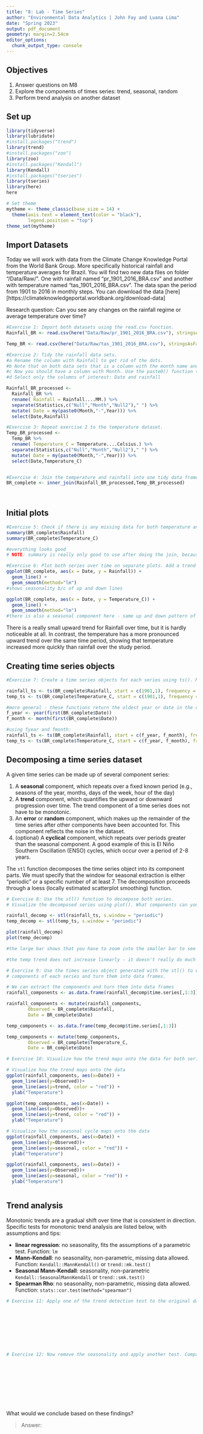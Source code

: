 ```yaml
---
title: "8: Lab - Time Series"
author: "Environmental Data Analytics | John Fay and Luana Lima"
date: "Spring 2023"
output: pdf_document
geometry: margin=2.54cm
editor_options: 
  chunk_output_type: console
---
```


## Objectives
1. Answer questions on M8
2. Explore the components of times series: trend, seasonal, random
3. Perform trend analysis on another dataset

## Set up

```r

library(tidyverse)
library(lubridate)
#install.packages("trend")
library(trend)
#install.packages("zoo")
library(zoo)
#install.packages("Kendall")
library(Kendall)
#install.packages("tseries")
library(tseries)
library(here)
here

# Set theme
mytheme <- theme_classic(base_size = 14) +
  theme(axis.text = element_text(color = "black"), 
        legend.position = "top")
theme_set(mytheme)
```

## Import Datasets

Today we will work with data from the Climate Change Knowledge Portal from the World Bank Group. More specifically historical rainfall and temperature averages for Brazil. You will find two new data files on folder "/Data/Raw/". One with rainfall named "pr_1901_2016_BRA.csv" and another with temperature named "tas_1901_2016_BRA.csv". The data span the period from 1901 to 2016 in monthly steps. You can download the data [here][https://climateknowledgeportal.worldbank.org/download-data]

Research question: Can you see any changes on the rainfall regime or average temperature over time?

```r
#Exercise 1: Import both datasets using the read.csv function.
Rainfall_BR <- read.csv(here("Data/Raw/pr_1901_2016_BRA.csv"), stringsAsFactors = TRUE)

Temp_BR <- read.csv(here("Data/Raw/tas_1901_2016_BRA.csv"), stringsAsFactors = TRUE)

#Exercise 2: Tidy the rainfall data sets.
#a Rename the column with Rainfall to get rid of the dots.
#b Note that on both data sets that is a column with the month name and average. Convert it to a Month column by separating the string, i.e., month in one column and the word "Average" on another. Hint: use the separate() function in the pipe.
#c Now you should have a column with Month. Use the paste0() function to paste month and year together and create a date object.
#d Select only the columns of interest: Date and rainfall

Rainfall_BR_processed <-
  Rainfall_BR %>% 
  rename( Rainfall = Rainfall....MM.) %>% 
  separate(Statistics,c("Null","Month","Null2")," ") %>% 
  mutate( Date = my(paste0(Month,"-",Year))) %>% 
  select(Date,Rainfall)

#Exercise 3: Repeat exercise 2 to the temperature dataset.
Temp_BR_processed <-
  Temp_BR %>% 
  rename( Temperature_C = Temperature....Celsius.) %>% 
  separate(Statistics,c("Null","Month","Null2")," ") %>% 
  mutate( Date = my(paste0(Month,"-",Year))) %>% 
  select(Date,Temperature_C)  


#Exercise 4: Join the temperature and rainfall into one tidy data frame with 3 columns: Date, Rainfall and Temperature.
BR_complete <- inner_join(Rainfall_BR_processed,Temp_BR_processed)
  
           
```


## Initial plots

```r

#Exercise 5: Check if there is any missing data for both temperature and rainfall series.
summary(BR_complete$Rainfall)
summary(BR_complete$Temperature_C)

#everything looks good
# NOTE: summary is really only good to use after doing the join, because that is when you'll see any discontinuities in your data. If you're missing an obervation in the unprocessed data it won't show up

#Exercise 6: Plot both series over time on separate plots. Add a trend line using geom_smooth(). Can you say something about the trend just by visualizing the data?
ggplot(BR_complete, aes(x = Date, y = Rainfall)) + 
  geom_line() +
  geom_smooth(method="lm")
#shows seasonality b/c of up and down lines

ggplot(BR_complete, aes(x = Date, y = Temperature_C)) + 
  geom_line() +
  geom_smooth(method="lm")
#there is also a seasonal component here - same up and down pattern of the lines
```

There is a really small upward trend for Rainfall over time, but it is hardly noticeable at all. In contrast, the temperature has a more pronounced upward trend over the same time period, showing that temperature increased more quickly than rainfall over the study period.

## Creating time series objects

```r
#Exercise 7: Create a time series objects for each series using ts(). Make sure you specify the starting point and frequency.

rainfall_ts <- ts(BR_complete$Rainfall, start = c(1901,1), frequency = 12)
temp_ts <- ts(BR_complete$Temperature_C, start = c(1901,1), frequency = 12)

#more general - these functions return the oldest year or date in the dataset
f_year <- year(first(BR_complete$Date))
f_month <- month(first(BR_complete$Date))

#using fyear and fmonth:
rainfall_ts <- ts(BR_complete$Rainfall, start = c(f_year, f_month), frequency = 12)
temp_ts <- ts(BR_complete$Temperature_C, start = c(f_year, f_month), frequency = 12)
```


## Decomposing a time series dataset

A given time series can be made up of several component series: 

1. A **seasonal** component, which repeats over a fixed known period (e.g., seasons of the year, months, days of the week, hour of the day)
2. A **trend** component, which quantifies the upward or downward progression over time. The trend component of a time series does not have to be monotonic.
3. An **error** or **random** component, which makes up the remainder of the time series after other components have been accounted for. This component reflects the noise in the dataset. 
4. (optional) A **cyclical** component, which repeats over periods greater than the seasonal component. A good example of this is El Niño Southern Oscillation (ENSO) cycles, which occur over a period of 2-8 years.


The `stl` function decomposes the time series object into its component parts. We must specify that the window for seasonal extraction is either "periodic" or a specific number of at least 7. The decomposition proceeds through a loess (locally estimated scatterplot smoothing) function.

```r

# Exercise 8: Use the stl() function to decompose both series. 
# Visualize the decomposed series using plot(). What components can you identify?

rainfall_decomp <- stl(rainfall_ts, s.window = "periodic")
temp_decomp <- stl(temp_ts, s.window = "periodic")

plot(rainfall_decomp)
plot(temp_decomp)

#the large bar shows that you have to zoom into the smaller bar to see the variation in the data - trend vs. seasonal rows. Smaller bar = more significant impact on the data

#the temp trend does not increase linearly - it doesn't really do much for the first 50 years, then increases quickly

# Exercise 9: Use the times series object generated with the stl() to extract the 
# components of each series and turn them into data frames.

# We can extract the components and turn them into data frames
rainfall_components <- as.data.frame(rainfall_decomp$time.series[,1:3])

rainfall_components <- mutate(rainfall_components,
        Observed = BR_complete$Rainfall,     
        Date = BR_complete$Date)

temp_components <- as.data.frame(temp_decomp$time.series[,1:3])

temp_components <- mutate(temp_components,
        Observed = BR_complete$Temperature_C,     
        Date = BR_complete$Date)

# Exercise 10: Visualize how the trend maps onto the data for both series

# Visualize how the trend maps onto the data
ggplot(rainfall_components, aes(x=Date)) +
  geom_line(aes(y=Observed))+
  geom_line(aes(y=trend, color = "red")) +
  ylab("Temperature")

ggplot(temp_components, aes(x=Date)) +
  geom_line(aes(y=Observed))+
  geom_line(aes(y=trend, color = "red")) +
  ylab("Temperature")

# Visualize how the seasonal cycle maps onto the data
ggplot(rainfall_components, aes(x=Date)) +
  geom_line(aes(y=Observed))+
  geom_line(aes(y=seasonal, color = "red")) +
  ylab("Temperature")

ggplot(rainfall_components, aes(x=Date)) +
  geom_line(aes(y=Observed))+
  geom_line(aes(y=seasonal, color = "red")) +
  ylab("Temperature")



```


## Trend analysis

Monotonic trends are a gradual shift over time that is consistent in direction. Specific tests for monotonic trend analysis are listed below, with assumptions and tips: 

* **linear regression**: no seasonality, fits the assumptions of a parametric test. Function: `lm`
* **Mann-Kendall**: no seasonality, non-parametric, missing data allowed. Function: `Kendall::MannKendall()` or `trend::mk.test()`
* **Seasonal Mann-Kendall**: seasonality, non-parametric `Kendall::SeasonalMannKendall` or `trend::smk.test()`
* **Spearman Rho**: no seasonality, non-parametric, missing data allowed. Function: `stats::cor.test(method="spearman")`


```r

# Exercise 11: Apply one of the trend detection test to the original data set. Remember that the data has seasonal component, which test can be applied in this case?









# Exercise 12: Now remove the seasonality and apply another test. Compare the results with what you obtained on Exercise 9.











```

What would we conclude based on these findings? 

> Answer:



